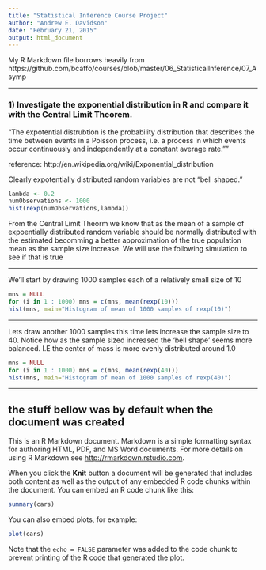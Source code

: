 ```yaml
---
title: "Statistical Inference Course Project"
author: "Andrew E. Davidson"
date: "February 21, 2015"
output: html_document
---
```


My R Markdown file borrows heavily from 
https://github.com/bcaffo/courses/blob/master/06_StatisticalInference/07_Asymp

---

### 1) Investigate the exponential distribution in R and compare it with the Central Limit Theorem.

"The expotential distrubtion is the probability distribution that describes the time between events in a Poisson process, i.e. a process in which events occur continuously and independently at a constant average rate.""

reference: http://en.wikipedia.org/wiki/Exponential_distribution

Clearly expotentially distributed random variables are not "bell shaped."

```r
lambda <- 0.2
numObservations <- 1000
hist(rexp(numObservations,lambda))
```


From the Central Limit Theorm we know that as the mean of a sample of expoentially distributed random variable should be normally distributed with the estimated becomming a better approximation of the true population mean as the sample size increase. We will use the following simulation to see if that is true

---

We'll start by drawing 1000 samples each of a relatively small size of 10

```r
mns = NULL
for (i in 1 : 1000) mns = c(mns, mean(rexp(10)))
hist(mns, main="Histogram of mean of 1000 samples of rexp(10)")
```

---

Lets draw another 1000 samples this time lets increase the sample size to 40. Notice how as the sample sized increased the 'bell shape' seems more balanced. I.E the center of mass is more evenly distributed around 1.0

```r
mns = NULL
for (i in 1 : 1000) mns = c(mns, mean(rexp(40)))
hist(mns, main="Histogram of mean of 1000 samples of rexp(40)")
```
---

## the stuff bellow was by default when the document was created
This is an R Markdown document. Markdown is a simple formatting syntax for authoring HTML, PDF, and MS Word documents. For more details on using R Markdown see <http://rmarkdown.rstudio.com>.

When you click the **Knit** button a document will be generated that includes both content as well as the output of any embedded R code chunks within the document. You can embed an R code chunk like this:

```r
summary(cars)
```

You can also embed plots, for example:

```r
plot(cars)
```

Note that the `echo = FALSE` parameter was added to the code chunk to prevent printing of the R code that generated the plot.
